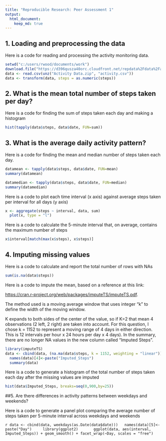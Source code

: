 ---
title: "Reproducible Research: Peer Assessment 1"
output:
  html_document:
    keep_md: true
---

## 1. Loading and preprocessing the data

Here is a code for reading and processing the activity monitoring data.

```{r}
setwd("c:/users/rwood/documents/work")
download.file("https://d396qusza40orc.cloudfront.net/repdata%2Fdata%2Factivity.zip", "Activity Data.zip")
data <- read.csv(unz("Activity Data.zip", "activity.csv"))
data <- transform(data, steps = as.numeric(steps))
```

## 2. What is the mean total number of steps taken per day?

Here is a code for finding the sum of steps taken each day and making a histogram

```{r} 
hist(tapply(data$steps, data$date, FUN=sum))
```

## 3. What is the average daily activity pattern?

Here is a code for finding the mean and median number of steps taken each day.

```{r}
datamean <- tapply(data$steps, data$date, FUN=mean)
summary(datamean)

datamedian <- tapply(data$steps, data$date, FUN=median)
summary(datamedian)
```

Here is a code to plot each time interval (x axis) against average steps taken per interval for all days (y axis)

```{r}
x <- aggregate(steps ~ interval, data, sum)
  plot(x, type = "l")
```

Here is a code to calculate the 5-minute interval that, on average, contains the maximum number of steps

```{r}
x$interval[match(max(x$steps), x$steps)]
```

## 4. Imputing missing values

Here is a code to calculate and report the total number of rows with NAs

```{r}
sum(is.na(data$steps))
```

Here is a  code to impute the mean, based on a reference at this link: 

<https://cran.r-project.org/web/packages/imputeTS/imputeTS.pdf>. 

The method used is a moving average window that uses integer "k" to define the width of the moving window.

K expands to both sides of the center of the value, so if K=2 that mean 4 observations (2 left, 2 right) 
are taken into account.  For this question, I chose k = 1152 to represent a moving range of 4 days in either direction.  This is 12 intervals per hour x 24 hours per day x 4 days).  In the summary, there are no longer NA values in the new column called "Imputed Steps".

```{r}
library(imputeTS)
data <- cbind(data, (na.ma(data$steps, k = 1152, weighting = "linear")))
  names(data)[4]<-paste("Imputed_Steps")
  summary(data)
```

Here is a code to generate a histogram of the total number of steps taken each day after the missing values are imputed

```{r}
hist(data$Imputed_Steps, breaks=seq(0,900,by=25))
```

##5. Are there differences in activity patterns between weekdays and weekends?

Here is a code to generate a panel plot comparing the average number of steps taken per 5-minute interval across weekdays and weekends

```{r}
data <- cbind(data, weekdays(as.Date(data$date)))
  names(data)[5]<-paste("Day")
    library(ggplot2)
      ggplot(data, aes(interval, Imputed_Steps)) + geom_smooth() + facet_wrap(~Day, scales = "free")
      ``` 
